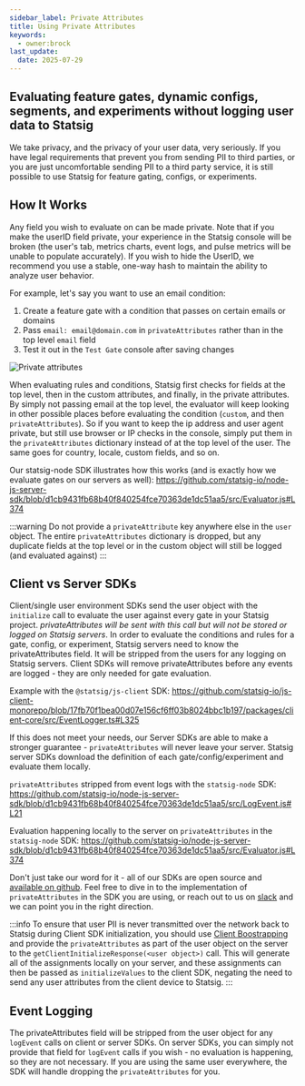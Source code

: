 ```yaml
---
sidebar_label: Private Attributes
title: Using Private Attributes
keywords:
  - owner:brock
last_update:
  date: 2025-07-29
---
```


## Evaluating feature gates, dynamic configs, segments, and experiments without logging user data to Statsig
We take privacy, and the privacy of your user data, very seriously.  If you have legal requirements that prevent you from sending PII to third parties, or you are just uncomfortable sending PII to a third party service, it is still possible to use Statsig for feature gating, configs, or experiments.

## How It Works
Any field you wish to evaluate on can be made private.  Note that if you make the userID field private, your experience in the Statsig console will be broken (the user's tab, metrics charts, event logs, and pulse metrics will be unable to populate accurately).  If you wish to hide the UserID, we recommend you use a stable, one-way hash to maintain the ability to analyze user behavior.

For example, let's say you want to use an email condition:

1. Create a feature gate with a condition that passes on certain emails or domains
2. Pass `email: email@domain.com` in `privateAttributes` rather than in the top level `email` field
3. Test it out in the `Test Gate` console after saving changes

![Private attributes](/img/conditions/private-attributes.png)

When evaluating rules and conditions, Statsig first checks for fields at the top level, then in the custom attributes, and finally, in the private attributes.  By simply not passing email at the top level, the evaluator will keep looking in other possible places before evaluating the condition (`custom`, and then `privateAttributes`).
So if you want to keep the ip address and user agent private, but still use browser or IP checks in the console, simply put them in the `privateAttributes` dictionary instead of at the top level of the user.  The same goes for country, locale, custom fields, and so on.

Our statsig-node SDK illustrates how this works (and is exactly how we evaluate gates on our servers as well): https://github.com/statsig-io/node-js-server-sdk/blob/d1cb9431fb68b40f840254fce70363de1dc51aa5/src/Evaluator.js#L374

:::warning
Do not provide a `privateAttribute` key anywhere else in the `user` object.  The entire `privateAttributes` dictionary is dropped, but any duplicate fields at the top level or in the custom object will still be logged (and evaluated against)
:::

## Client vs Server SDKs
Client/single user environment SDKs send the user object with the `initialize` call to evaluate the user against every gate in your Statsig project.
*privateAttributes will be sent with this call but will not be stored or logged on Statsig servers*.  In order to evaluate the conditions and rules for a gate, config, or experiment, Statsig servers need to know the privateAttributes field.  It will be stripped from the users for any logging on Statsig servers.
Client SDKs will remove privateAttributes before any events are logged - they are only needed for gate evaluation.

Example with the `@statsig/js-client` SDK: https://github.com/statsig-io/js-client-monorepo/blob/17fb70f1bea00d07e156cf6ff03b8024bbc1b197/packages/client-core/src/EventLogger.ts#L325

If this does not meet your needs, our Server SDKs are able to make a stronger guarantee - `privateAttributes` will never leave your server.  Statsig server SDKs
download the definition of each gate/config/experiment and evaluate them locally.

`privateAttributes` stripped from event logs with the `statsig-node` SDK: https://github.com/statsig-io/node-js-server-sdk/blob/d1cb9431fb68b40f840254fce70363de1dc51aa5/src/LogEvent.js#L21

Evaluation happening locally to the server on `privateAttributes` in the `statsig-node` SDK: https://github.com/statsig-io/node-js-server-sdk/blob/d1cb9431fb68b40f840254fce70363de1dc51aa5/src/Evaluator.js#L374

Don't just take our word for it - all of our SDKs are open source and [available on github](https://github.com/statsig-io).  Feel free to dive in to the implementation of `privateAttributes` in the SDK you are using, or reach out to us on [slack](https://www.statsig.com/slack) and we can point you in the right direction.

:::info
To ensure that user PII is never transmitted over the network back to Statsig during Client SDK initialization, you should use [Client Boostrapping](/client/concepts/initialize#bootstrapping-overview) and provide the `privateAttributes` as part of the user object on the server to the `getClientInitializeResponse(<user object>)` call. This will generate all of the assignments locally on your server, and these assignments can then be passed as `initializeValues` to the client SDK, negating the need to send any user attributes from the client device to Statsig. 
:::

## Event Logging
The privateAttributes field will be stripped from the user object for any `logEvent` calls on client or server SDKs.  On server SDKs, you can simply not provide that field for `logEvent` calls if you wish - no evaluation is happening, so they are not necessary.  If you are using the same user everywhere, the SDK will handle dropping the `privateAttributes` for you.

